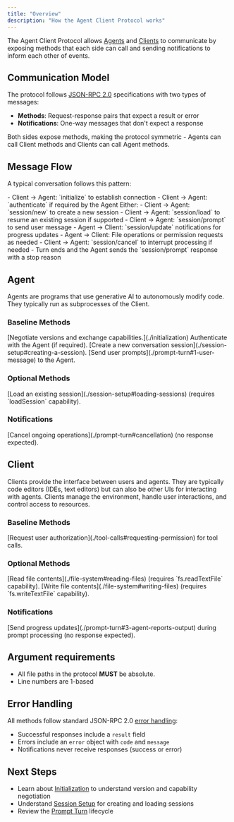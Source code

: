 ```yaml
---
title: "Overview"
description: "How the Agent Client Protocol works"
---
```


The Agent Client Protocol allows [Agents](#agent) and [Clients](#client) to communicate by exposing methods that each side can call and sending notifications to inform each other of events.

## Communication Model

The protocol follows [JSON-RPC 2.0](https://www.jsonrpc.org/specification) specifications with two types of messages:

- **Methods**: Request-response pairs that expect a result or error
- **Notifications**: One-way messages that don't expect a response

Both sides expose methods, making the protocol symmetric - Agents can call Client methods and Clients can call Agent methods.

## Message Flow

A typical conversation follows this pattern:

<Steps>
<Step title="Initialization Phase">
   - Client → Agent: `initialize` to establish connection
   - Client → Agent: `authenticate` if required by the Agent
</Step>

<Step title="Session Setup">
  Either:
  - Client → Agent: `session/new` to create a new session
  - Client → Agent: `session/load` to resume an existing session if supported
</Step>

<Step title="Prompt Turn">
   - Client → Agent: `session/prompt` to send user message
   - Agent → Client: `session/update` notifications for progress updates
   - Agent → Client: File operations or permission requests as needed
   - Client → Agent: `session/cancel` to interrupt processing if needed
   - Turn ends and the Agent sends the `session/prompt` response with a stop reason
</Step>
</Steps>

## Agent

Agents are programs that use generative AI to autonomously modify code. They typically run as subprocesses of the Client.

### Baseline Methods

<ParamField path="initialize">
  [Negotiate versions and exchange capabilities.](./initialization)
</ParamField>

<ParamField path="authenticate">
  Authenticate with the Agent (if required).
</ParamField>

<ParamField path="session/new">
  [Create a new conversation session](./session-setup#creating-a-session).
</ParamField>

<ParamField path="session/prompt">
  [Send user prompts](./prompt-turn#1-user-message) to the Agent.
</ParamField>

### Optional Methods

<ParamField path="session/load">
  [Load an existing session](./session-setup#loading-sessions) (requires `loadSession` capability).
</ParamField>

### Notifications

<ParamField path="session/cancel">
  [Cancel ongoing operations](./prompt-turn#cancellation) (no response expected).
</ParamField>

## Client

Clients provide the interface between users and agents. They are typically code editors (IDEs, text editors) but can also be other UIs for interacting with agents. Clients manage the environment, handle user interactions, and control access to resources.

### Baseline Methods

<ParamField path="session/request_permission">
  [Request user authorization](./tool-calls#requesting-permission) for tool calls.
</ParamField>

### Optional Methods

<ParamField path="fs/read_text_file">
  [Read file contents](./file-system#reading-files) (requires `fs.readTextFile` capability).
</ParamField>

<ParamField path="fs/write_text_file">
  [Write file contents](./file-system#writing-files) (requires `fs.writeTextFile` capability).
</ParamField>

### Notifications

<ParamField path="session/update">
  [Send progress updates](./prompt-turn#3-agent-reports-output) during prompt processing (no response expected).
</ParamField>

## Argument requirements

- All file paths in the protocol **MUST** be absolute.
- Line numbers are 1-based

## Error Handling

All methods follow standard JSON-RPC 2.0 [error handling](https://www.jsonrpc.org/specification#error_object):

- Successful responses include a `result` field
- Errors include an `error` object with `code` and `message`
- Notifications never receive responses (success or error)

## Next Steps

- Learn about [Initialization](./initialization) to understand version and capability negotiation
- Understand [Session Setup](./session-setup) for creating and loading sessions
- Review the [Prompt Turn](./prompt-turn) lifecycle
